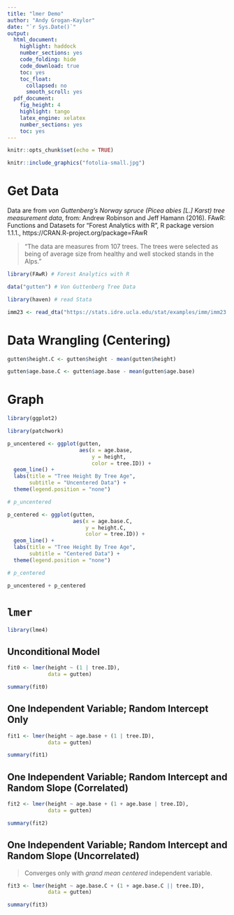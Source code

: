 ```yaml
---
title: "lmer Demo"
author: "Andy Grogan-Kaylor"
date: "`r Sys.Date()`"
output:
  html_document:
    highlight: haddock
    number_sections: yes
    code_folding: hide
    code_download: true
    toc: yes
    toc_float:
      collapsed: no
      smooth_scroll: yes
  pdf_document: 
    fig_height: 4
    highlight: tango
    latex_engine: xelatex
    number_sections: yes
    toc: yes
---
```


```r

knitr::opts_chunk$set(echo = TRUE)

```

```r

knitr::include_graphics("fotolia-small.jpg")

```

# Get Data

Data are from *von Guttenberg's Norway spruce (Picea abies [L.] Karst) tree measurement data*, from: Andrew Robinson and Jeff Hamann (2016). FAwR: Functions and Datasets for "Forest Analytics with R", R package version 1.1.1., https://CRAN.R-project.org/package=FAwR

> "The data are measures from 107 trees. The trees were selected as being of average size from healthy and well stocked stands in the Alps."


```r

library(FAwR) # Forest Analytics with R

data("gutten") # Von Guttenberg Tree Data

```

```r

library(haven) # read Stata

imm23 <- read_dta("https://stats.idre.ucla.edu/stat/examples/imm/imm23.dta")

```

# Data Wrangling (Centering)

```r

gutten$height.C <- gutten$height - mean(gutten$height)

gutten$age.base.C <- gutten$age.base - mean(gutten$age.base) 

```

# Graph

```r

library(ggplot2)

library(patchwork)

p_uncentered <- ggplot(gutten,
                       aes(x = age.base,
                           y = height,
                           color = tree.ID)) +
  geom_line() +
  labs(title = "Tree Height By Tree Age",
       subtitle = "Uncentered Data") +
  theme(legend.position = "none")

# p_uncentered

p_centered <- ggplot(gutten,
                     aes(x = age.base.C,
                         y = height.C,
                         color = tree.ID)) +
  geom_line() +
  labs(title = "Tree Height By Tree Age",
       subtitle = "Centered Data") +
  theme(legend.position = "none")

# p_centered

p_uncentered + p_centered 

```

# `lmer`

```r

library(lme4)

```

## Unconditional Model

```r

fit0 <- lmer(height ~ (1 | tree.ID), 
             data = gutten)

summary(fit0)

```

## One Independent Variable; Random Intercept Only

```r

fit1 <- lmer(height ~ age.base + (1 | tree.ID), 
             data = gutten)

summary(fit1)

```

## One Independent Variable; Random Intercept and Random Slope (Correlated)

```r

fit2 <- lmer(height ~ age.base + (1 + age.base | tree.ID), 
             data = gutten)

summary(fit2)

```

## One Independent Variable; Random Intercept and Random Slope (Uncorrelated)

> Converges only with *grand mean centered* independent variable.

```r

fit3 <- lmer(height ~ age.base.C + (1 + age.base.C || tree.ID), 
             data = gutten)

summary(fit3)

```
